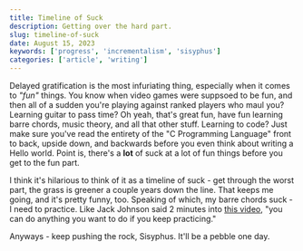 ```yaml
---
title: Timeline of Suck
description: Getting over the hard part. 
slug: timeline-of-suck
date: August 15, 2023
keywords: ['progress', 'incrementalism', 'sisyphus']
categories: ['article', 'writing']
---
```


Delayed gratification is the most infuriating thing, especially when it comes to _"fun"_ things. You know when video games were suppsoed to be fun, 
and then all of a sudden you're playing against ranked players who maul you? Learning guitar to pass time? Oh yeah, that's great fun, 
have fun learning barre chords, music theory, and all that other stuff. Learning to code? Just make sure you've read the 
entirety of the "C Programming Language" front to back, upside down, and backwards before you even think about writing a <BackTicks>Hello world</BackTicks>.
Point is, there's a **lot** of suck at a lot of fun things before you get to the fun part. 

I think it's hilarious to think of it as a timeline of suck - get through the worst part, the grass is greener a couple years down the line. 
That keeps me going, and it's pretty funny, too. Speaking of which, my barre chords suck - I need to practice. Like Jack Johnson 
said 2 minutes into [this video](https://www.youtube.com/watch?v=71klkVpBRS4#t=2m25s), "you can do anything you want to do if you keep practicing."

Anyways -  keep pushing the rock, Sisyphus. It'll be a pebble one day. 

